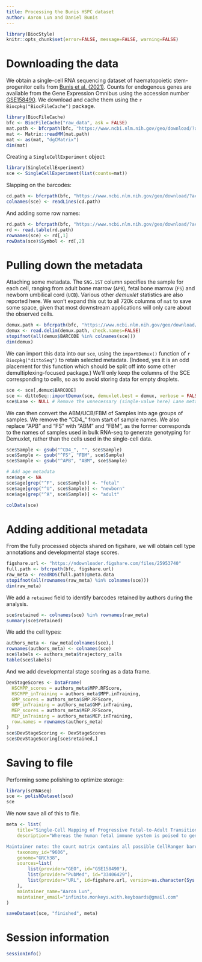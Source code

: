 ```yaml
---
title: Processing the Bunis HSPC dataset
author: Aaron Lun and Daniel Bunis
---
```


```r
library(BiocStyle)
knitr::opts_chunk$set(error=FALSE, message=FALSE, warning=FALSE)
```

# Downloading the data

We obtain a single-cell RNA sequencing dataset of haematopoietic stem-progenitor cells from [Bunis et al. (2021)](https://doi.org/10.1016/j.celrep.2020.108573).
Counts for endogenous genes are available from the Gene Expression Omnibus
using the accession number [GSE158490](https://www.ncbi.nlm.nih.gov/geo/query/acc.cgi?acc=GSE158490).
We download and cache them using the `r Biocpkg("BiocFileCache")` package.

```r
library(BiocFileCache)
bfc <- BiocFileCache("raw_data", ask = FALSE)
mat.path <- bfcrpath(bfc, "https://www.ncbi.nlm.nih.gov/geo/download/?acc=GSE158490&format=file&file=GSE158490%5Fmatrix%2Emtx%2Egz")
mat <- Matrix::readMM(mat.path)
mat <- as(mat, "dgCMatrix")
dim(mat)
```

Creating a `SingleCellExperiment` object:

```r
library(SingleCellExperiment)
sce <- SingleCellExperiment(list(counts=mat))
```

Slapping on the barcodes:

```r
cd.path <- bfcrpath(bfc, "https://www.ncbi.nlm.nih.gov/geo/download/?acc=GSE158490&format=file&file=GSE158490%5Fbarcodes%2Etsv%2Egz")
colnames(sce) <- readLines(cd.path)
```

And adding some row names:

```r
rd.path <- bfcrpath(bfc, "https://www.ncbi.nlm.nih.gov/geo/download/?acc=GSE158490&format=file&file=GSE158490%5Fgenes%2Etsv%2Egz")
rd <- read.table(rd.path)
rownames(sce) <- rd[,1]
rowData(sce)$Symbol <- rd[,2]
```

# Pulling down the metadata

Attaching some metadata.
The `SNG.1ST` column specifies the sample for each cell, ranging from adult bone marrow (`APB`), fetal bone marrow (`FS`) and newborn umbilical cord (`UCB`).
Various other _demuxlet_ statistics are also reported here.
We won't expand this out to all 720k columns of `mat` to save some space, given that most downstream applications will only care about the observed cells.

```r
demux.path <- bfcrpath(bfc, "https://www.ncbi.nlm.nih.gov/geo/download/?acc=GSE158490&format=file&file=GSE158490%5FHSPC%2Ebest%2Etxt%2Egz")
demux <- read.delim(demux.path, check.names=FALSE)
stopifnot(all(demux$BARCODE %in% colnames(sce)))
dim(demux)
```

We can import this data into our `sce`, using the `importDemux()` function of `r Biocpkg("dittoSeq")` to retain selected metadata.
(Indeed, yes it is an odd placement for this function which should be split off into some other demultiplexing-focused package.)
We'll only keep the columns of the SCE corresponding to cells, so as to avoid storing data for empty droplets.

```r
sce <- sce[,demux$BARCODE]
sce <- dittoSeq::importDemux(sce, demuxlet.best = demux, verbose = FALSE)
sce$Lane <- NULL # Remove the unnecessary (single-value here) Lane metadata
```

We can then convert the ABM/UCB/FBM of Samples into age groups of samples.
We remove the "CD4_" from start of sample names.
We also replace "APB" and "FS" with "ABM" and "FBM", as the former corresponds to the names of samples used in bulk RNA-seq to generate genotyping for Demuxlet, rather than the cells used in the single-cell data.

```r
sce$Sample <- gsub("^CD4_", "", sce$Sample)
sce$Sample <- gsub("^FS", "FBM", sce$Sample)
sce$Sample <- gsub("^APB", "ABM", sce$Sample)

# Add age metadata
sce$age <- NA
sce$age[grep("^F", sce$Sample)] <- "fetal"
sce$age[grep("^U", sce$Sample)] <- "newborn"
sce$age[grep("^A", sce$Sample)] <- "adult"

colData(sce)
```

# Adding additional metadata

From the fully processed objects shared on figshare, we will obtain cell type annotations and developmental stage scores.

```r
figshare.url <- "https://ndownloader.figshare.com/files/25953740"
full.path <- bfcrpath(bfc, figshare.url)
raw_meta <- readRDS(full.path)@meta.data
stopifnot(all(rownames(raw_meta) %in% colnames(sce)))
dim(raw_meta)
```

We add a `retained` field to identify barcodes retained by authors during the analysis.

```r
sce$retained <- colnames(sce) %in% rownames(raw_meta)
summary(sce$retained)
```

We add the cell types:

```r
authors_meta <- raw_meta[colnames(sce),]
rownames(authors_meta) <- colnames(sce)
sce$labels <- authors_meta$trajectory_calls
table(sce$labels)
```

And we add developmental stage scoring as a data frame.

```r
DevStageScores <- DataFrame(
  HSCMPP_scores = authors_meta$MPP.RFScore,
  HSCMPP_inTraining = authors_meta$MPP.inTraining,
  GMP_scores = authors_meta$GMP.RFScore,
  GMP_inTraining = authors_meta$GMP.inTraining,
  MEP_scores = authors_meta$MEP.RFScore,
  MEP_inTraining = authors_meta$MEP.inTraining,
  row.names = rownames(authors_meta)
)
sce$DevStageScoring <- DevStageScores
sce$DevStageScoring[sce$retained,]
```

# Saving to file 

Performing some polishing to optimize storage:

```r
library(scRNAseq)
sce <- polishDataset(sce)
sce
```

We now save all of this to file.

```r
meta <- list(
    title="Single-Cell Mapping of Progressive Fetal-to-Adult Transition in Human Naive T Cells",
    description="Whereas the human fetal immune system is poised to generate immune tolerance and suppress inflammation in utero, an adult-like immune system emerges to orchestrate anti-pathogen immune responses in post-natal life. It has been posited that cells of the adult immune system arise as a discrete ontological “layer” of hematopoietic stem-progenitor cells (HSPCs) and their progeny; evidence supporting this model in humans has, however, been inconclusive. Here, we combine bulk and single-cell transcriptional profiling of lymphoid cells, myeloid cells, and HSPCs from fetal, perinatal, and adult developmental stages to demonstrate that the fetal-to-adult transition occurs progressively along a continuum of maturity—with a substantial degree of inter-individual variation at the time of birth—rather than via a transition between discrete waves. These findings have important implications for the design of strategies for prophylaxis against infection in the newborn and for the use of umbilical cord blood (UCB) in the setting of transplantation.

Maintainer note: the count matrix contains all possible CellRanger barcodes, but only those with entries in the \"best\" supplementary file (i.e., reported by Demuxlet) are retained in the `SingleCellExperiment` to save space. Of these, only a further subset of cells were actually used in further analysis; the identities of these analyzed cells are captured in the `retained` column data field. The `DevStageScoring` column is a nested data frame that contains the applied results (`<cell_type>_scores`) of random forest regression trained on the fetal (score = 0) and adult (score = 1) cells of individual cell types indicated by `<cell_type>_inTraining`.",
    taxonomy_id="9606",
    genome="GRCh38",
    sources=list(
        list(provider="GEO", id="GSE158490"),
        list(provider="PubMed", id="33406429"),
        list(provider="URL", id=figshare.url, version=as.character(Sys.Date()))
    ),
    maintainer_name="Aaron Lun",
    maintainer_email="infinite.monkeys.with.keyboards@gmail.com"
)

saveDataset(sce, "finished", meta)
```

# Session information {-}

```r
sessionInfo()
```
